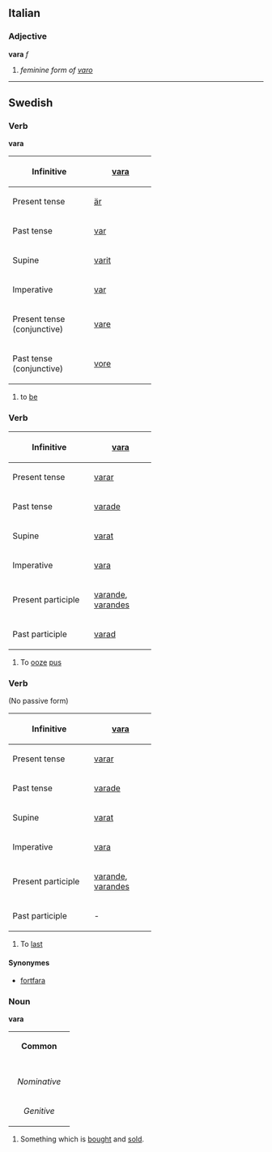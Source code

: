 ==Italian==
===Adjective===
'''vara''' ''f''

# ''feminine form of [[varo]]''

----
==Swedish==
===Verb===
'''vara''' 
{| border=1 cellspacing=0
|- align=center
! width=145 bgcolor="#FFFFF0" | Infinitive
| width=105| [[vara]]
|- align=center
! width=145 bgcolor="#FFFFF0" | Present tense
| [[är]]
|- align=center
! width=145 bgcolor="#FFFFF0" | Past tense
| [[var]]
|- align=center
! width=145 bgcolor="#FFFFF0" | Supine
| [[varit]]
|- align=center
! width=145 bgcolor="#FFFFF0" | Imperative
| [[var]]
|- align=center
! width=145 bgcolor="#FFFFF0" | Present tense (conjunctive)
| colspan=2 | [[vare]]
|- align=center
! width=145 bgcolor="#FFFFF0" | Past tense (conjunctive)
| colspan=2 | [[vore]]
|}

#to [[be]]

===Verb===
{| border=1 cellspacing=0
|- align=center
! width=145 bgcolor="#FFFFF0" | Infinitive
| width=105| [[vara]]
|- align=center
! width=145 bgcolor="#FFFFF0" | Present tense
| [[varar]]
|- align=center
! width=145 bgcolor="#FFFFF0" | Past tense
| [[varade]]
|- align=center
! width=145 bgcolor="#FFFFF0" | Supine
| [[varat]]
|- align=center
! width=145 bgcolor="#FFFFF0" | Imperative
| [[vara]]
|- align=center
! width=145 bgcolor="#FFFFF0" | Present participle
| colspan=2 | [[varande]], [[varandes]]
|- align=center
! width=145 bgcolor="#FFFFF0" | Past participle
| colspan=2 | [[varad]]
|}

#To [[ooze]] [[pus]]

=== Verb ===
(No passive form)
{| border=1 cellspacing=0
|- align=center
! width=145 bgcolor="#FFFFF0" | Infinitive
| width=105 | [[vara]]
|- align=center
! width=145 bgcolor="#FFFFF0" | Present tense
| [[varar]]
|- align=center
! width=145 bgcolor="#FFFFF0" | Past tense
| [[varade]]
|- align=center
! width=145 bgcolor="#FFFFF0" | Supine
| [[varat]]
|- align=center
! width=145 bgcolor="#FFFFF0" | Imperative
| [[vara]]
|- align=center
! width=145 bgcolor="#FFFFF0" | Present participle
| colspan=2 | [[varande]], [[varandes]]
|- align=center
! width=125 bgcolor="#FFFFF0" | Past participle
| colspan=2 | -
|}

#To [[last]]

====Synonymes====
*[[fortfara]]

===Noun===
'''vara''' 

{| border=1 cellspacing=0
| bgcolor="#FFFFF0" colspan=5 align=center | '''Common'''
|-
|- bgcolor="#FFFFF0" align=center
! rowspan=2 | 
| colspan=2 width=105| Singular 
| colspan=2 | Plural
|- bgcolor="#FFFFF0" align=center
| width=105 | ''Indefinite'' 
| width=105 | ''Definite'' 
| width=105 |  ''Indefinite'' 
|  width=105 | ''Definite''
|- align=center
| width=105 bgcolor="#FFFFF0" | ''Nominative'' 
| [[vara]]
| [[varan]]
| [[varor]]
| [[varorna]]
|- align=center
| width=105 bgcolor="#FFFFF0" | ''Genitive'' 
| [[varas]]
| [[varans]]
| [[varors]]
| [[varornas]]
|}

# Something which is [[bought]] and [[sold]].